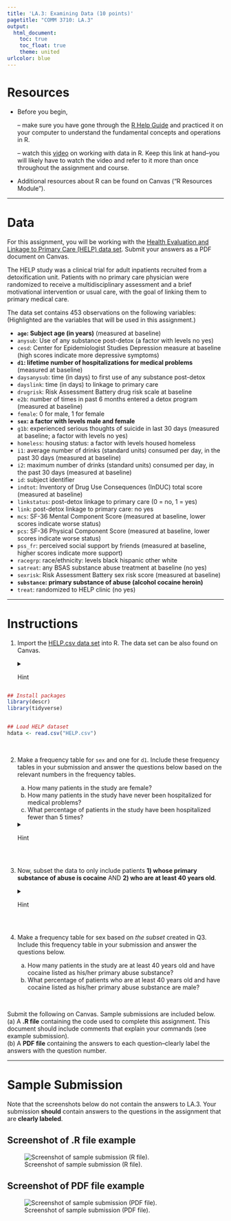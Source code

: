 ---
title: 'LA.3: Examining Data (10 points)'
pagetitle: "COMM 3710: LA.3"
output:
  html_document:
    toc: true
    toc_float: true
    theme: united
urlcolor: blue
---

# Resources
- Before you begin,   

   -- make sure you have gone through the [R Help Guide](https://rpubs.com/yesun/Comm3710_helpwithR) and practiced it on your computer to understand the fundamental concepts and operations in R. 

   -- watch this [video](https://youtu.be/Dbj_l1PRIjA) on working with data in R. Keep this link at hand--you will likely have to watch the video and refer to it more than once throughout the assignment and course.

- Additional resources about R can be found on Canvas ("R Resources Module").

---

# Data
For this assignment, you will be working with the [Health Evaluation and Linkage to Primary Care (HELP) data set](https://yesuncomm.github.io/comm3710/files/HELP.csv). Submit your answers as a PDF document on Canvas.

The HELP study was a clinical trial for adult inpatients recruited from a detoxification unit. Patients with no primary care physician were randomized to receive a multidisciplinary assessment and a brief motivational intervention or usual care, with the goal of linking them to primary medical care.

The data set contains 453 observations on the following variables:  
(Highlighted are the variables that will be used in this assignment.)

* **`age`: Subject age (in years)** (measured at baseline)
* `anysub`: Use of any substance post-detox (a factor with levels no yes)
* `cesd`: Center for Epidemiologist Studies Depression measure at baseline (high scores indicate more depressive symptoms)
* **`d1`: lifetime number of hospitalizations for medical problems** (measured at baseline)
* `daysanysub`: time (in days) to first use of any substance post-detox
* `dayslink`: time (in days) to linkage to primary care
* `drugrisk`: Risk Assessment Battery drug risk scale at baseline
* `e2b`: number of times in past 6 months entered a detox program (measured at baseline)
* `female`: 0 for male, 1 for female
* **`sex`: a factor with levels male and female**
* `g1b`: experienced serious thoughts of suicide in last 30 days (measured at baseline; a factor with levels no yes)
* `homeless`: housing status: a factor with levels housed homeless
* `i1`: average number of drinks (standard units) consumed per day, in the past 30 days (measured at baseline)
* `i2`: maximum number of drinks (standard units) consumed per day, in the past 30 days (measured at baseline)
* `id`: subject identifier
* `indtot`: Inventory of Drug Use Consequences (InDUC) total score (measured at baseline)
* `linkstatus`: post-detox linkage to primary care (0 = no, 1 = yes)
* `link`: post-detox linkage to primary care: no yes
* `mcs`: SF-36 Mental Component Score (measured at baseline, lower scores indicate worse status)
* `pcs`: SF-36 Physical Component Score (measured at baseline, lower scores indicate worse status)
* `pss_fr`: perceived social support by friends (measured at baseline, higher scores indicate more support)
* `racegrp`: race/ethnicity: levels black hispanic other white
* `satreat`: any BSAS substance abuse treatment at baseline (no yes)
* `sexrisk`: Risk Assessment Battery sex risk score (measured at baseline)
* **`substance`: primary substance of abuse (alcohol cocaine heroin)**
* `treat`: randomized to HELP clinic (no yes)

---

# Instructions
1. Import the [HELP.csv data set](https://yesuncomm.github.io/comm3710/files/HELP.csv)<!--change link for each section--> into R. The data set can be also found on Canvas.
<details>
<summary>Hint</summary>

   The command to import (i.e., to read) a .csv data file into R and create an object named `helpdata` is:
   ```
   helpdata <- read.csv("HELP.csv")
   ```
   * Note that `helpdata` is the name of the object you assign to this data object in R. You can choose a different name if you prefer (e.g., `data`, `data_help`, `dt`, etc.).
    
</details>

```{r message=FALSE, warning=FALSE, include=FALSE}
## Install packages
library(descr)
library(tidyverse)


## Load HELP dataset
hdata <- read.csv("HELP.csv")

```

<br>

2. Make a frequency table for `sex` and one for `d1`. Include these frequency tables in your submission and answer the questions below based on the relevant numbers in the frequency tables.
      a. How many patients in the study are female?
      b. How many patients in the study have never been hospitalized for medical problems?
      c. What percentage of patients in the study have been hospitalized fewer than 5 times?

   <details>
   <summary>Hint</summary>
   
      The package(s) and command(s) necessary to create frequency tables in R can be found in the video linked at the beginning of these instructions. Pay special attention to the `freq` command, which is part of the `descr` package. Make sure you have the package installed first.   
   </details>
<br>

3. Now, subset the data to only include patients **1) whose primary substance of abuse is cocaine** AND **2) who are at least 40 years old**.
<details>
<summary>Hint</summary>
   a. Often we are only interested in analyzing a subgroup of people included in a data set. For this question, we create a subset from the original data to keep only patients who meet the specified criteria. We can tell R to do so and save the subset as a new object. We can later answer questions directly related to the subset using the new object (e.g., Question #4 below)
   b. There are different ways to create a subset in R. One way is to use the command `subset`. The generic form of the `subset` command goes like this:   
   newdata `<- subset(`fulldata`,` term that specifies the conditions`)`
   c. To specify the conditions for Q3, we use  `substance == "cocaine" & age >= 40`. This argument says that both of these two conditions have to met to be included in the subset: 1) patients whose primary substance of abuse (the variable in the data set is `substance`) is `"cocaine"` (`==` as "equal to" in R); AND 2) whose age (variable: `age`) is `40` or older (`>=` in R). Also note that `"cocaine"` is in quotation marks since it's a category of a qualitative variable. `40` does not need "" around it as age is a numerical variable.The `&` sign specifies that only participants who meet both criteria will be in the subset.      
</details>
<br>

4. Make a frequency table for sex based on *the subset* created in Q3. Include this frequency table in your submission and answer the questions below.
      a. How many patients in the study are at least 40 years old and have cocaine listed as his/her primary abuse substance?
      b. What percentage of patients who are at least 40 years old and have cocaine listed as his/her primary abuse substance are male?

<br>

Submit the following on Canvas. Sample submissions are included below.  
   (a) A **.R file** containing the code used to complete this assignment. This document should include comments that explain your commands (see example submission).  
   (b) A **PDF file** containing the answers to each question--clearly label the answers with the question number.

---

# Sample Submission {.tabset .tabset-fade}

Note that the screenshots below do not contain the answers to LA.3. Your submission **should** contain answers to the questions in the assignment that are **clearly labeled**.

## Screenshot of .R file example
![Screenshot of sample submission (R file).](LA.3_sample-R-submission.png)

## Screenshot of PDF file example
![Screenshot of sample submission (PDF file).](LA.3_sample-PDF-submission.png)
